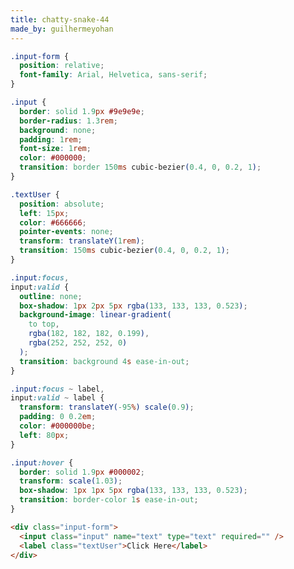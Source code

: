 ```yaml
---
title: chatty-snake-44
made_by: guilhermeyohan
---
```


```css
.input-form {
  position: relative;
  font-family: Arial, Helvetica, sans-serif;
}

.input {
  border: solid 1.9px #9e9e9e;
  border-radius: 1.3rem;
  background: none;
  padding: 1rem;
  font-size: 1rem;
  color: #000000;
  transition: border 150ms cubic-bezier(0.4, 0, 0.2, 1);
}

.textUser {
  position: absolute;
  left: 15px;
  color: #666666;
  pointer-events: none;
  transform: translateY(1rem);
  transition: 150ms cubic-bezier(0.4, 0, 0.2, 1);
}

.input:focus,
input:valid {
  outline: none;
  box-shadow: 1px 2px 5px rgba(133, 133, 133, 0.523);
  background-image: linear-gradient(
    to top,
    rgba(182, 182, 182, 0.199),
    rgba(252, 252, 252, 0)
  );
  transition: background 4s ease-in-out;
}

.input:focus ~ label,
input:valid ~ label {
  transform: translateY(-95%) scale(0.9);
  padding: 0 0.2em;
  color: #000000be;
  left: 80px;
}

.input:hover {
  border: solid 1.9px #000002;
  transform: scale(1.03);
  box-shadow: 1px 1px 5px rgba(133, 133, 133, 0.523);
  transition: border-color 1s ease-in-out;
}
```

```html
<div class="input-form">
  <input class="input" name="text" type="text" required="" />
  <label class="textUser">Click Here</label>
</div>
```

